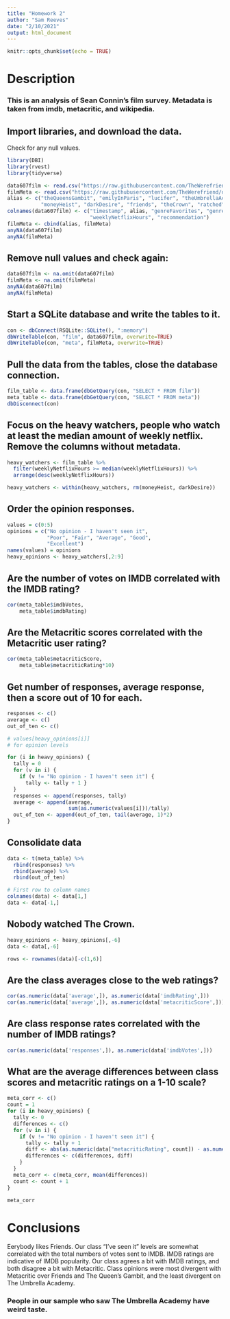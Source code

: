 ```yaml
---
title: "Homework 2"
author: "Sam Reeves"
date: "2/10/2021"
output: html_document
---
```


```r
knitr::opts_chunk$set(echo = TRUE)
```
# Description

### This is an analysis of Sean Connin's film survey.  Metadata is taken from imdb, metacritic, and wikipedia.


## Import libraries, and download the data.
Check for any null values.
```r
library(DBI)
library(rvest)
library(tidyverse)

data607film <- read.csv("https://raw.githubusercontent.com/TheWerefriend/data607/master/homework2/data607film.csv")
filmMeta <- read.csv("https://raw.githubusercontent.com/TheWerefriend/data607/master/homework2/filmMeta.csv")
alias <- c("theQueensGambit", "emilyInParis", "lucifer", "theUmbrellaAcademy",
           "moneyHeist", "darkDesire", "friends", "theCrown", "ratched", "dark")
colnames(data607film) <- c("timestamp", alias, "genreFavorites", "genreDislike",
                           "weeklyNetflixHours", "recommendation")
filmMeta <- cbind(alias, filmMeta)
anyNA(data607film)
anyNA(filmMeta)
```
## Remove null values and check again:

```r
data607film <- na.omit(data607film)
filmMeta <- na.omit(filmMeta)
anyNA(data607film)
anyNA(filmMeta)
```
## Start a SQLite database and write the tables to it.

```r
con <- dbConnect(RSQLite::SQLite(), ":memory")
dbWriteTable(con, "film", data607film, overwrite=TRUE)
dbWriteTable(con, "meta", filmMeta, overwrite=TRUE)
```

## Pull the data from the tables, close the database connection.

```r
film_table <- data.frame(dbGetQuery(con, "SELECT * FROM film"))
meta_table <- data.frame(dbGetQuery(con, "SELECT * FROM meta"))
dbDisconnect(con)
```
## Focus on the heavy watchers, people who watch at least the median amount of weekly netflix.  Remove the columns without metadata.
```r
heavy_watchers <- film_table %>% 
  filter(weeklyNetflixHours >= median(weeklyNetflixHours)) %>%
  arrange(desc(weeklyNetflixHours))

heavy_watchers <- within(heavy_watchers, rm(moneyHeist, darkDesire))
```

## Order the opinion responses.
```r
values = c(0:5)
opinions = c("No opinion - I haven't seen it",
             "Poor", "Fair", "Average", "Good",
             "Excellent")
names(values) = opinions
heavy_opinions <- heavy_watchers[,2:9]

```

## Are the number of votes on IMDB correlated with the IMDB rating?
```r
cor(meta_table$imdbVotes,
    meta_table$imdbRating)
```

## Are the Metacritic scores correlated with the Metacritic user rating?
```r
cor(meta_table$metacriticScore,
    meta_table$metacriticRating*10)
```

## Get number of responses, average response, then a score out of 10 for each.
```r
responses <- c()
average <- c()
out_of_ten <- c()

# values[heavy_opinions[i]]
# for opinion levels

for (i in heavy_opinions) {
  tally = 0
  for (v in i) {
    if (v != "No opinion - I haven't seen it") {
      tally <- tally + 1 }
  }
  responses <- append(responses, tally)
  average <- append(average,
                    sum(as.numeric(values[i]))/tally)
  out_of_ten <- append(out_of_ten, tail(average, 1)*2)
}
```

## Consolidate data
```r
data <- t(meta_table) %>%
  rbind(responses) %>%
  rbind(average) %>%
  rbind(out_of_ten)

# First row to column names
colnames(data) <- data[1,]
data <- data[-1,]
```

## Nobody watched The Crown.
```r
heavy_opinions <- heavy_opinions[,-6]
data <- data[,-6]

rows <- rownames(data)[-c(1,6)] 
```

## Are the class averages close to the web ratings?
```r
cor(as.numeric(data['average',]), as.numeric(data['imdbRating',]))
cor(as.numeric(data['average',]), as.numeric(data['metacriticScore',]))
```
## Are class response rates correlated with the number of IMDB ratings?
```r
cor(as.numeric(data['responses',]), as.numeric(data['imdbVotes',]))
```

## What are the average differences between class scores and metacritic ratings on a 1-10 scale?
```r
meta_corr <- c()
count = 1
for (i in heavy_opinions) {
  tally <- 0
  differences <- c()
  for (v in i) {
    if (v != "No opinion - I haven't seen it") {
      tally <- tally + 1
      diff <- abs(as.numeric(data["metacriticRating", count]) - as.numeric(values[v])*2)
      differences <- c(differences, diff)
    }
  }
  meta_corr <- c(meta_corr, mean(differences))
  count <- count + 1
}

meta_corr
```
# Conclusions

Eerybody likes Friends.  Our class "I've seen it" levels are somewhat correlated with the total numbers of votes sent to IMDB.  IMDB ratings are indicative of IMDB popularity.  Our class agrees a bit with IMDB ratings, and both disagree a bit with Metacritic.  Class opinions were most divergent with Metacritic over Friends and The Queen's Gambit, and the least divergent on The Umbrella Academy.

### People in our sample who saw The Umbrella Academy have weird taste.
